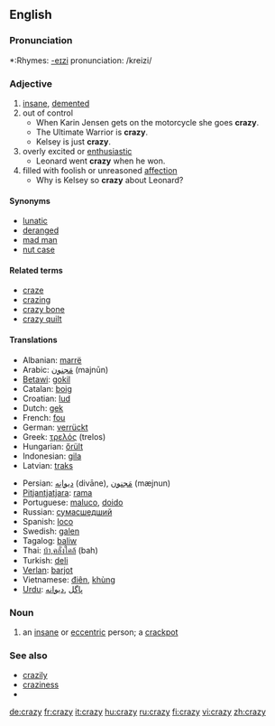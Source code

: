 ==English==

===Pronunciation===
*:Rhymes: [[Rhymes:English:-eɪzi|-eɪzi]]
pronunciation: /kreizi/
===Adjective===
{{en-adj|craz|ier}}

# [[insane]], [[demented]]
# out of control
#*When Karin Jensen gets on the motorcycle she goes '''crazy'''.
#*The Ultimate Warrior is '''crazy'''.
#*Kelsey is just '''crazy'''.
# overly excited or [[enthusiastic]]
#*Leonard went '''crazy''' when he won.
# filled with foolish or unreasoned [[affection]]
#* Why is Kelsey so '''crazy''' about Leonard?

====Synonyms====
*[[lunatic]]
*[[deranged]]
*[[mad man]]
*[[nut case]]

====Related terms====
*[[craze]]
*[[crazing]]
*[[crazy bone]]
*[[crazy quilt]]

====Translations====
{{top}}
*Albanian: [[marrë]]
*Arabic: [[مَجنون]] (majnūn)
*[[Betawi]]: [[gokil]]
*Catalan: [[boig]]
*Croatian: [[lud]]
*Dutch: [[gek]]
*French: [[fou]]
*German: [[verrückt]]
*Greek: [[τρελός]] (trelos)
*Hungarian: [[őrült]]
*Indonesian: [[gila]]
*Latvian: [[traks]]
{{mid}}
*Persian: [[ديوانِه]] (divāne),  [[مَجنون]] (mæjnun)
*[[Pitjantjatjara]]: [[rama]]
*Portuguese: [[maluco]], [[doido]]
*Russian: [[сумасшедший]]
*Spanish: [[loco]]
*Swedish: [[galen]]
*Tagalog: [[baliw]]
*Thai: [[บ้า,คลั่งใคล้]] (bah)
*Turkish: [[deli]]
*[[Verlan]]: [[barjot]]
*Vietnamese: [[điên]], [[khùng]]
*[[Urdu]]: [[پاگل]] ,[[دیوانه]]
{{bottom}}

===Noun===
{{en-noun|crazies}}

# an [[insane]]  or [[eccentric]] person; a [[crackpot]]

===See also===
*[[crazily]]
*[[craziness]]
*{{pedialite}}

[[de:crazy]]
[[fr:crazy]]
[[it:crazy]]
[[hu:crazy]]
[[ru:crazy]]
[[fi:crazy]]
[[vi:crazy]]
[[zh:crazy]]